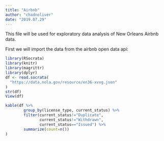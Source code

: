 ---
title: "Airbnb"
author: "chadnoliver"
date: "2019.07.29"
---

This file will be used for exploratory data analysis of New Orleans Airbnb data.

First we will import the data from the airbnb open data api:

```{r, Data import}
library(RSocrata)
library(knitr)
library(magrittr)
library(dplyr)
df <- read.socrata(
  "https://data.nola.gov/resource/en36-xvxg.json"
)
str(df)
View(df)

kable(df %>% 
        group_by(license_type, current_status) %>% 
        filter(current_status!="Duplicate", 
               current_status!="Withdrawn",
               current_status=="Issued") %>% 
        summarize(count=n())
)









```



















